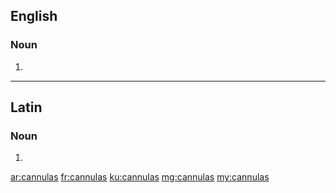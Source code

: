 ==English==

===Noun===
{{head|en|plural}}

# {{plural of|cannula|lang=en|nocat=1}}

----

==Latin==

===Noun===
{{la-noun-form|cannulās}}

# {{inflection of|cannula||acc|p|lang=la}}

[[ar:cannulas]]
[[fr:cannulas]]
[[ku:cannulas]]
[[mg:cannulas]]
[[my:cannulas]]